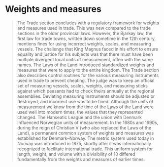 
# Weights and measures 

<Blockquote
    quote='“And because it is so accepted in the entire country that the same steelyard and the equivalent weights and the equivalent scale weights and the equivalent measuring vessels and the equivalent measuring sticks are to be valid in the entire country, so that ignorant people are less likely to be fooled wherever they might arrive in the country.”'
    footer='Trade section, chapter 29' />

The Trade section concludes with a regulatory framework for weights and measures used in trade. This was new compared to the trade sections in the older provincial laws. However, the Bjarkøy law, the first law for trade towns, written down sometime in the 12th century, mentions fines for using incorrect weights, scales, and measuring vessels. The challenge that King Magnus faced in his effort to ensure equality and justice for his subjects was that there must have been multiple divergent local units of measurement, often with the same names. The Laws of the Land introduced standardized weights and measures that were to apply to the entire kingdom. The Trade section also describes control routines for the various measuring instruments used in trade to prevent cheating. The judge was to keep an official set of measuring vessels, scales, weights, and measuring sticks against which peasants had to check theirs annually at the regional assemblies. Deviating measuring instruments should be adjusted or destroyed, and incorrect use was to be fined. Although the units of measurement we know from the time of the Laws of the Land were used well into modern times, the values that they represented changed. The Hanseatic League and the union with Denmark influenced Norwegian units of measurement. In the 1680s and 1690s, during the reign of Christian V (who also replaced the Laws of the Land), a permanent common system of weights and measures was established for Denmark–Norway. The metric system used today in Norway was introduced in 1875, shortly after it was internationally recognized to facilitate international trade. This uniform system for length, weight, and volume with a divisibility of 10 differed fundamentally from the weights and measures of earlier times.